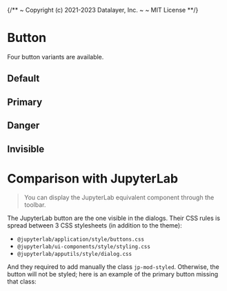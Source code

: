 {/**
~ Copyright (c) 2021-2023 Datalayer, Inc.
~
~ MIT License
**/}


<Meta of={ButtonStories} />

# Button

Four button variants are available.

## Default

<Canvas of={ButtonStories.Default} />

## Primary

<Canvas of={ButtonStories.Primary} />

## Danger

<Canvas of={ButtonStories.Danger} />

## Invisible

<Canvas of={ButtonStories.Invisible} />

# Comparison with JupyterLab

> You can display the JupyterLab equivalent component through the toolbar.

The JupyterLab button are the one visible in the dialogs. Their CSS rules
is spread between 3 CSS stylesheets (in addition to the theme):

- `@jupyterlab/application/style/buttons.css`
- `@jupyterlab/ui-components/style/styling.css`
- `@jupyterlab/apputils/style/dialog.css`

And they required to add manually the class `jp-mod-styled`. Otherwise,
the button will not be styled; here is an example of the primary button
missing that class:

<div
  dangerouslySetInnerHTML={{
    __html: createLabButton({
      label: 'Unstyled',
      variant: 'primary',
      noModStyled: true,
    }),
  }}
></div>
